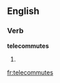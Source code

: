 
==English==

===Verb===
'''telecommutes'''

# {{third-person singular of|telecommute}}

[[fr:telecommutes]]